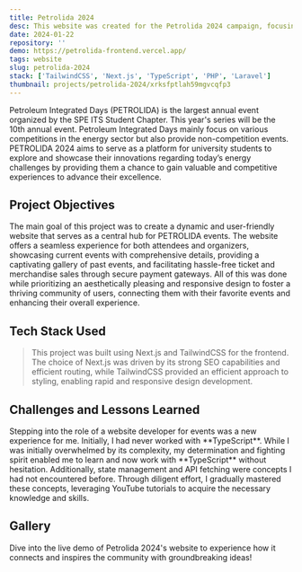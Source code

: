 ```yaml
---
title: Petrolida 2024
desc: This website was created for the Petrolida 2024 campaign, focusing on merchandise sales, ticket sales, and providing a comprehensive platform for event information and participant engagement.
date: 2024-01-22
repository: ''
demo: https://petrolida-frontend.vercel.app/
tags: website
slug: petrolida-2024
stack: ['TailwindCSS', 'Next.js', 'TypeScript', 'PHP', 'Laravel']
thumbnail: projects/petrolida-2024/xrksfptlah59mgvcqfp3
---
```


<FadeUp>
  Petroleum Integrated Days (PETROLIDA) is the largest annual event organized by the SPE ITS Student Chapter. This
  year's series will be the 10th annual event. Petroleum Integrated Days mainly focus on various competitions in the
  energy sector but also provide non-competition events. PETROLIDA 2024 aims to serve as a platform for university
  students to explore and showcase their innovations regarding today’s energy challenges by providing them a chance to
  gain valuable and competitive experiences to advance their excellence.
</FadeUp>

<FadeUp>
  <h2 id="project-objectives">Project Objectives</h2>
  The main goal of this project was to create a dynamic and user-friendly website that serves as a central hub for
  PETROLIDA events. The website offers a seamless experience for both attendees and organizers, showcasing current
  events with comprehensive details, providing a captivating gallery of past events, and facilitating hassle-free ticket
  and merchandise sales through secure payment gateways. All of this was done while prioritizing an aesthetically
  pleasing and responsive design to foster a thriving community of users, connecting them with their favorite events and
  enhancing their overall experience.
</FadeUp>

<FadeUp>
  <h2 id="tech-stack-used">Tech Stack Used</h2>
  <div className="not-prose mt-2">
    <TechIcon Tech={['nextjs', 'tailwind']} IconSize="h-14 w-14 " />
  </div>
  <blockquote className="with-icons">
    This project was built using Next.js and TailwindCSS for the frontend. The choice of Next.js was driven by its
    strong SEO capabilities and efficient routing, while TailwindCSS provided an efficient approach to styling, enabling
    rapid and responsive design development.
  </blockquote>
</FadeUp>

<FadeUp>
  <h2 id="challenges-and-lessons-learned">Challenges and Lessons Learned</h2>
  Stepping into the role of a website developer for events was a new experience for me. Initially, I had never worked
  with **TypeScript**. While I was initially overwhelmed by its complexity, my determination and fighting spirit enabled
  me to learn and now work with **TypeScript** without hesitation. Additionally, state management and API fetching were
  concepts I had not encountered before. Through diligent effort, I gradually mastered these concepts, leveraging
  YouTube tutorials to acquire the necessary knowledge and skills.
</FadeUp>

<FadeUp>
  <h2 id="gallery">Gallery</h2>
  <div className="project-image">
    <CloudImg
      width={500}
      height={500}
      alt="Petrolida 2024 About Page"
      publicId="projects/petrolida-2024/c2wsdjznbuokq4baodfd"
      className="w-full"
    />
    <CloudImg
      width={500}
      height={500}
      alt="Petrolida 2024 Event Image 1"
      publicId="projects/petrolida-2024/qylemmc2m119ko4paxoe"
      className="mt-10 w-full"
    />
    <CloudImg
      width={500}
      height={500}
      alt="Petrolida 2024 Event Image 2"
      publicId="projects/petrolida-2024/yypg4hfblveyjhzrfkzi"
      className="mt-10 w-full"
    />
  </div>
</FadeUp>

<Reveal>
  <Callout type="info">
    Dive into the live demo of Petrolida 2024's website to experience how it connects and inspires the community with
    groundbreaking ideas!
  </Callout>
</Reveal>

